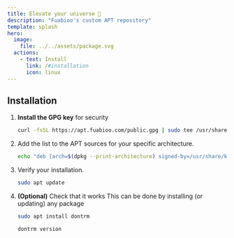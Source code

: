 ```yaml
---
title: Elevate your universe 🌌
description: "Fuabioo's custom APT repository"
template: splash
hero:
  image:
    file: ../../assets/package.svg
  actions:
    - text: Install
      link: /#installation
      icon: linux
---
```



## Installation

<Steps>

1. **Install the GPG key** for security

   ```sh
   curl -fsSL https://apt.fuabioo.com/public.gpg | sudo tee /usr/share/keyrings/apt.fuabioo.gpg > /dev/null
   ```

2. Add the list to the APT sources for your specific architecture.

   ```sh
   echo "deb [arch=$(dpkg --print-architecture) signed-by=/usr/share/keyrings/apt.fuabioo.gpg] https://apt.fuabioo.com stable main" | sudo tee /etc/apt/sources.list.d/apt.fuabioo.list
   ```

3. Verify your installation.

   ```sh
   sudo apt update
   ```

3. **(Optional)** Check that it works
  This can be done by installing (or updating) any package

   ```sh
   sudo apt install dontrm
   ```

   ```sh
   dontrm version
   ```

</Steps>
